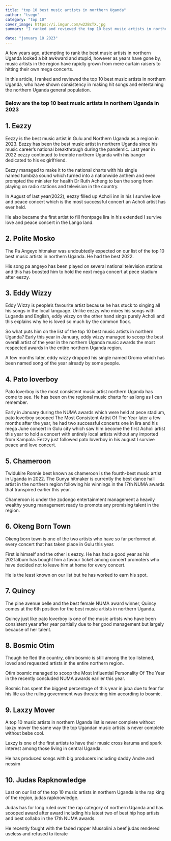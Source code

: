```yaml
---
title: "top 10 best music artists in northern Uganda"
author: "tsegn"
category: "top 10"
cover_image: https://i.imgur.com/w22BcTX.jpg
summary: "I ranked and reviewed the top 10 best music artists in northern Uganda, who have shown consistency in making hit songs "

date: "january 18 2023"
---
```


A few years ago, attempting to rank the best music artists in northern Uganda looked a bit awkward and stupid, however as years have gone by, music artists in the region have rapidly grown from mere curtain raisers to hitting their own mega concerts.

In this article, I ranked and reviewed the top 10 best music artists in northern Uganda, who have shown consistency in making hit songs and entertaining the northern Uganda general population.

### Below are the top 10 best music artists in northern Uganda in 2023

<JospotiAdComponent />

## 1. Eezzy

Eezzy is the best music artist in Gulu and Northern Uganda as a region in 2023.
Eezzy has been the best music artist in northern Uganda since his music career’s national breakthrough during the pandemic. Last year in 2022 eezzy continued to tremble northern Uganda with his banger dedicated to his ex girlfriend.

Eezzy managed to make it to the national charts with his single named tumbiza sound which turned into a nationwide anthem and even prompted the minister for health Dr Ruth Acheng to ban the song from playing on radio stations and television in the country.

In August of last year(2022), eezzy filled up Acholi inn in his I survive love and peace concert which is the most successful concert an Acholi artist has ever held.

He also became the first artist to fill frontpage lira in his extended I survive love and peace concert in the Lango land.

## 2. Polite Mosko

The Pa Angeyo hitmaker was undoubtedly expected on our list of the top 10 best music artists in northern Uganda. He had the best 2022.

His song pa angeyo has been played on several national television stations and this has boosted him to hold the next mega concert at pece stadium after eezzy.

<AdsComponent />

## 3. Eddy Wizzy

Eddy Wizzy is people’s favourite artist because he has stuck to singing all his songs in the local language. Unlike eezzy who mixes his songs with Luganda and English, eddy wizzy on the other hand sings purely Acholi and this explains why he is loved so much by the common flock.

So what puts him on the list of the top 10 best music artists in northern Uganda? Early this year in January, eddy wizzy managed to scoop the best overall artist of the year in the northern Uganda music awards the most respected awards in the entire northern Uganda region.

A few months later, eddy wizzy dropped his single named Oromo which has been named song of the year already by some people.

## 4. Pato loverboy

Pato loverboy is the most consistent music artist northern Uganda has come to see. He has been on the regional music charts for as long as I can remember.

Early in January during the NUMA awards which were held at pece stadium, pato loverboy scooped The Most Consistent Artist Of The Year later a few months after the year, he had two successful concerts one in lira and his mega June concert in Gulu city which saw him become the first Acholi artist this year to hold a concert with entirely local artists without any imported from Kampala. Eezzy just followed pato loverboy in his august I survive peace and love concert.

## 5. Chameroon

Twidukire Ronnie best known as chameroon is the fourth-best music artist in Uganda in 2022. The Gunya hitmaker is currently the best dance hall artist in the northern region following his winnings in the 17th NUMA awards that transpired earlier this year.

Chameroon is under the zodongo entertainment management a heavily wealthy young management ready to promote any promising talent in the region.

<AdsComponent />

## 6. Okeng Born Town

Okeng born town is one of the two artists who have so far performed at every concert that has taken place in Gulu this year.

First is himself and the other is eezzy. He has had a good year as his 2021album has bought him a favour ticket among concert promoters who have decided not to leave him at home for every concert.

He is the least known on our list but he has worked to earn his spot.

## 7. Quincy

The pine avenue belle and the best female NUMA award winner, Quincy comes at the 6th position for the best music artists in northern Uganda.

Quincy just like pato loverboy is one of the music artists who have been consistent year after year partially due to her good management but largely because of her talent.

## 8. Bosmic Otim

Though he fled the country, otim bosmic is still among the top listened, loved and requested artists in the entire northern region.

Otim bosmic managed to scoop the Most Influential Personality Of The Year in the recently concluded NUMA awards earlier this year.

Bosmic has spent the biggest percentage of this year in juba due to fear for his life as the ruling government was threatening him according to bosmic.

<AdsComponent />

## 9. Laxzy Mover

A top 10 music artists in northern Uganda list is never complete without laxzy mover the same way the top Ugandan music artists is never complete without bebe cool.

Laxzy is one of the first artists to have their music cross karuma and spark interest among those living in central Uganda.

He has produced songs with big producers including daddy Andre and nessim

## 10. Judas Rapknowledge

Last on our list of the top 10 music artists in northern Uganda is the rap king of the region, judas rapknowledge.

Judas has for long ruled over the rap category of northern Uganda and has scooped award after award including his latest two of best hip hop artists and best collabo in the 17th NUMA awards.

He recently fought with the faded rapper Mussolini a beef judas rendered useless and refused to iterate
